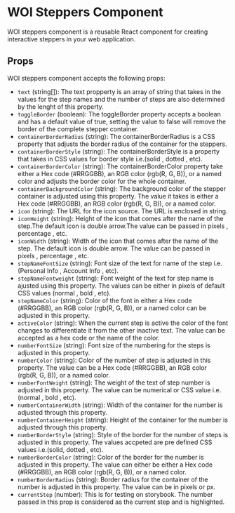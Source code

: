 # WOI Steppers Component

WOI steppers component is a reusable React component for creating interactive steppers in your web application.

## Props

WOI steppers component accepts the following props:

- `text` (string[]): The text propperty is an array of string that takes in the values for the step names and the number of steps are also determined by the lenght of this property.
- `toggleBorder` (boolean): The toggleBorder property accepts a boolean and has a default value of true, setting the value to false will remove the border of the complete stepper container.
- `containerBorderRadius` (string): The containerBorderRadius is a CSS property that adjusts the border radius of the container for the steppers. 
- `containerBorderStyle` (string): The containerBorderStyle is a property that takes in CSS values for border style i.e.(solid , dotted , etc).
- `containerBorderColor` (string): The containerBorderColor property take either a Hex code (#RRGGBB), an RGB color (rgb(R, G, B)), or a named color and adjusts the border color for the whole container.
- `containerBackgroundColor` (string): The background color of the stepper container is adjusted using this property. The value it takes is either a Hex code (#RRGGBB), an RGB color (rgb(R, G, B)), or a named color. 
- `icon` (string): The URL for the icon source. The URL is enclosed in string. 
- `iconHeight` (string): Height of the icon that comes after the name of the step.The default icon is double arrow.The value can be passed in pixels , percentage , etc.
- `iconWidth` (string): Width of the icon that comes after the name of the step. The default icon is double arrow. The value can be passed in pixels , percentage , etc.
- `stepNameFontSize` (string): Font size of the text for name of the step i.e.(Personal Info , Account Info , etc).
- `stepNameFontweight` (string): Font weight of the text for step name is ajusted using this property. The values can be either in pixels of default CSS values (normal , bold , etc).
- `stepNameColor` (string): Color of the font in either a Hex code (#RRGGBB), an RGB color (rgb(R, G, B)), or a named color can be adjusted in this property.
- `activeColor` (string): When the current step is active the color of the font changes to differentiate it from the other inactive text. The value can be accepted as a hex code or the name of the color. 
- `numberFontSize` (string): Font size of the numbering for the steps is adjusted in this property. 
- `numberColor` (string): Color of the number of step is adjusted in this property. The value can be a Hex code (#RRGGBB), an RGB color (rgb(R, G, B)), or a named color.
- `numberFontWeight` (string): The weight of the text of step number is adjusted in this property. The value can be numerical or CSS value i.e.(normal , bold , etc).
- `numberContainerWidth` (string): Width of the container for the number is adjusted through this property.
- `numberContainerHeight` (string): Height of the container for the number is adjusted through this property.
- `numberBorderStyle` (string): Style of the border for the number of steps is adjusted in this property. The values accpeted are pre defined CSS values i.e.(solid, dotted , etc).
- `numberBorderColor` (string): Color of the border for the number is adjusted in this property. The value can either be either a Hex code (#RRGGBB), an RGB color (rgb(R, G, B)), or a named color.
- `numberBorderRadius` (string): Border radius for the container of the number is adjusted in this property. The value can be in pixels or px. 
- `currentStep` (number): This is for testing on storybook. The number passed in this prop is considered as the current step and is highlighted. 
